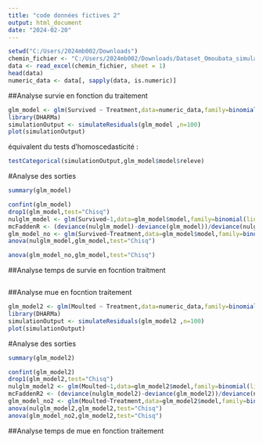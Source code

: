 ```yaml
---
title: "code données fictives 2"
output: html_document
date: "2024-02-20"
---
```


```r
setwd("C:/Users/2024mb002/Downloads")
chemin_fichier <- "C:/Users/2024mb002/Downloads/Dataset_Omoubata_simulated.xlsx"
data <- read_excel(chemin_fichier, sheet = 1)  
head(data)
numeric_data <- data[, sapply(data, is.numeric)]
```

##Analyse survie en fonction du traitement 

```r
glm_model <- glm(Survived ~ Treatment,data=numeric_data,family=binomial(link = "logit"))
library(DHARMa)
simulationOutput <- simulateResiduals(glm_model ,n=100)
plot(simulationOutput)
```

équivalent du tests d'homoscedasticité :

```r
testCategorical(simulationOutput,glm_model$model$releve)
```
#Analyse des sorties

```r
summary(glm_model)
```

```r
confint(glm_model)
drop1(glm_model,test="Chisq")
nulglm_model <- glm(Survived~1,data=glm_model$model,family=binomial(link = "logit"))
mcFaddenR <- (deviance(nulglm_model)-deviance(glm_model))/deviance(nulglm_model)
glm_model_no <- glm(Survived~Treatment,data=glm_model$model,family=binomial(link = "logit"))
anova(nulglm_model,glm_model,test="Chisq")
```


```r
anova(glm_model_no,glm_model,test="Chisq")
```

##Analyse temps de survie en focntion traitment 

```r

```


##Analyse mue en focntion traitement

```r
glm_model2 <- glm(Moulted ~ Treatment,data=numeric_data,family=binomial(link = "logit"))
library(DHARMa)
simulationOutput <- simulateResiduals(glm_model2 ,n=100)
plot(simulationOutput)
```

#Analyse des sorties

```r
summary(glm_model2)
```

```r
confint(glm_model2)
drop1(glm_model2,test="Chisq")
nulglm_model2 <- glm(Moulted~1,data=glm_model2$model,family=binomial(link = "logit"))
mcFaddenR2 <- (deviance(nulglm_model2)-deviance(glm_model2))/deviance(nulglm_model2)
glm_model_no2 <- glm(Moulted~Treatment,data=glm_model2$model,family=binomial(link = "logit"))
anova(nulglm_model2,glm_model2,test="Chisq")
anova(glm_model_no2,glm_model2,test="Chisq")

```

##Analyse temps de mue en fonction traitement 
```r

```

